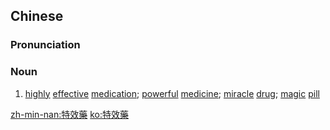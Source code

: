{{also|特效药}}
==Chinese==
{{zh-forms|s=特效药|type=21}}

===Pronunciation===
{{zh-pron
|m=tèxiàoyào,er=y
|c=dak6 haau6 joek6
|mn=xm,zz,tw:te̍k-hāu-io̍h/qz:tia̍k-hāu-io̍h
|cat=n
}}

===Noun===
{{zh-noun}}

# [[highly]] [[effective]] [[medication]]; [[powerful]] [[medicine]]; [[miracle]] [[drug]]; [[magic]] [[pill]]

[[zh-min-nan:特效藥]]
[[ko:特效藥]]